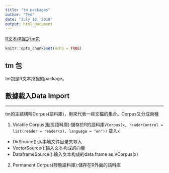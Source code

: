 ```yaml
---
title: "tm packages"
author: "Ted"
date: "July 18, 2018"
output: html_document
---
```

[R文本挖掘之tm包](http://yphuang.github.io/blog/2016/03/04/text-mining-tm-package/)

```r
knitr::opts_chunk$set(echo = TRUE)
```
## tm 包
tm包是R文本挖掘的package。

## 數據載入Data Import
*****

 tm的主結構叫Corpus(語料庫)，用來代表一些文檔的集合。Corpus又分成兩種

1. Volatile Corpus(動態語料庫):儲存於R的語料庫`VCorpus(x, readerControl = list(reader = reader(x), language = "en"))`
载入x
* DirSource():从本地文件目录夹导入
* VectorSource():输入文本构成的向量
* DataframeSource():输入文本构成的data frame
as.VCorpus(x)

2. Permanent Corpus(靜態語料庫):儲存在R外面的語料庫

